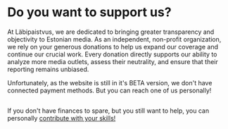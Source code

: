 
# Do you want to support us?

At Läbipaistvus, we are dedicated to bringing greater transparency and objectivity to Estonian media. As an independent, non-profit organization, we rely on your generous donations to help us expand our coverage and continue our crucial work. Every donation directly supports our ability to analyze more media outlets, assess their neutrality, and ensure that their reporting remains unbiased.

Unfortunately, as the website is still in it's BETA version, we don't have connected payment methods. But you can reach one of us personally!

<PersonCard
  image="assets/people/artjom-dmitrijev.jpg"
  name="Artjom Dmitrijev"
  email="DUFFTIE@GMAIL.COM"
  roles="Founder, Developer, Designer"
  note="Is a current member of Sotsiaaldemokraadid which doesn't affect the result of the AI analysis, but is important to mention"
/>

##
If you don't have finances to spare, but you still want to help, you can personally [contribute with your skills!](/contribute)
